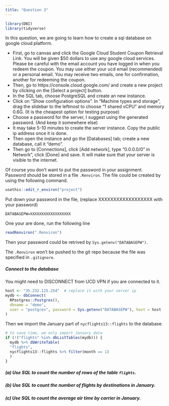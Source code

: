 ```yaml
---
title: "Question 3"
---
```


```r
library(DBI)
library(tidyverse)
```


In this question, we are going to learn how to create a sql database on google cloud platform.

- First, go to canvas and click the Google Cloud Student Coupon Retrieval Link. You will be given $50 dollars to use any google cloud services. Please be careful with the email account you have logged in when you redeem the coupon. You may use either your ucd email (recommended) or a personal email. You may receive two emails, one for confirmation, another for redeeming the coupon. 
- Then, go to https://console.cloud.google.com/ and create a new project by clicking on the [Select a project] button.
- In the SQL tab, choose PostgreSQL and create an new instance.
- Click on "Show configuration options". In "Machine types and storage", drag the slidebar to the leftmost to choose "1 shared vCPU" and memory 0.6G. (It is the cheapest option for testing purpose) 
- Choose a password for the server, I suggest using the generated password. (And keep it somewhere else)
- It may take 5-10 minutes to create the server instance. Copy the public ip address once it is done.
- Then open the instance and go the [Databases] tab; create a new database, call it "demo".
- Then go to [Connections], click [Add network], type "0.0.0.0/0" in Network", click [Done] and save. It will make sure that your server is visible to the internet.


Of course you don't want to put the password in your assignment.
Password should be stored in a file `.Renviron`. The file could be created by using the following command.
```r
usethis::edit_r_environ("project")
```
Put down your password in the file, (replace XXXXXXXXXXXXXXXXXX with your password)
```
DATABASEPW=XXXXXXXXXXXXXXXXXX
```
One your are done, run the following line
```r
readRenviron(".Renviron")
```
Then your password could be retrived by `Sys.getenv("DATABASEPW")`.

The `.Renviron` won't be pushed to the git repo because the file was specified in `.gitignore`.


##### Connect to the database

You might need to DISCONNECT from UCD VPN if you are connected to it.

```r
host <- "35.232.125.254"  # replace it with your server ip
mydb <- dbConnect(
  RPostgres::Postgres(),
  dbname = "demo",
  user = "postgres", password = Sys.getenv("DATABASEPW"), host = host
)
```

Then we import the January part of `nycflights13::flights` to the database.

```r
# to save time, we only import January data
if (!("flights" %in% dbListTables(mydb))) {
  mydb %>% dbWriteTable(
  "flights",
  nycflights13::flights %>% filter(month == 1)
  )
}

```

##### (a) Use SQL to count the number of rows of the table `flights`.


##### (b) Use SQL to count the number of flights by destinations in January.


##### (c) Use SQL to count the average air time by carrier in January.


